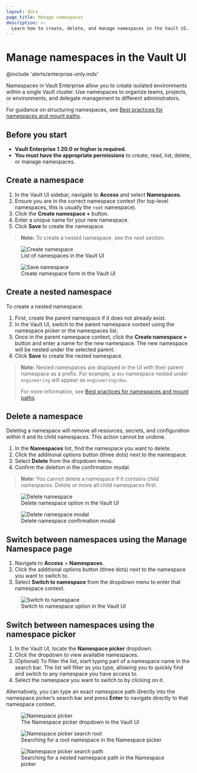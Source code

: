 ```yaml
---
layout: docs
page_title: Manage namespaces
description: >-
  Learn how to create, delete, and manage namespaces in the Vault UI.
---
```


# Manage namespaces in the Vault UI

@include 'alerts/enterprise-only.mdx'

Namespaces in Vault Enterprise allow you to create isolated environments within a single Vault cluster. Use namespaces to organize teams, projects, or environments, and delegate management to different administrators.

<Tip title="Best practices for namespaces">

For guidance on structuring namespaces, see [Best practices for namespaces and mount paths](/vault/docs/enterprise/namespaces/namespace-structure).

</Tip>

## Before you start

- **Vault Enterprise 1.20.0 or higher is required.**
- **You must have the appropriate permissions** to create, read, list, delete, or manage namespaces.

## Create a namespace

1. In the Vault UI sidebar, navigate to **Access** and select **Namespaces**.
2. Ensure you are in the correct namespace context (for top-level namespaces, this is usually the `root` namespace).
3. Click the **Create namespace +** button.
4. Enter a unique name for your new namespace.
5. Click **Save** to create the namespace.

> **Note:** To create a nested namespace, see the next section.

<figure>
  <img src="/img/create-namespace.png" alt="Create namespace" />
  <figcaption>List of namespaces in the Vault UI</figcaption>
</figure>
<figure>
  <img src="/img/save-namespace.png" alt="Save namespace" />
  <figcaption>Create namespace form in the Vault UI</figcaption>
</figure>

## Create a nested namespace

To create a nested namespace:

1. First, create the parent namespace if it does not already exist.
2. In the Vault UI, switch to the parent namespace context using the namespace picker or the namespaces list.
3. Once in the parent namespace context, click the **Create namespace +** button and enter a name for the new namespace. The new namespace will be nested under the selected parent.
4. Click **Save** to create the nested namespace.

> **Note:** Nested namespaces are displayed in the UI with their parent namespace as a prefix. For example, a `dev` namespace nested under `engineering` will appear as `engineering/dev`.
>
> For more information, see [Best practices for namespaces and mount paths](/vault/docs/enterprise/namespaces/namespace-structure).

## Delete a namespace

<Warning title="Namespace deletion is permanent">
  Deleting a namespace will remove all resources, secrets, and configuration within it and its child namespaces. This action cannot be undone.
</Warning>

1. In the **Namespaces** list, find the namespace you want to delete.
2. Click the additional options button (three dots) next to the namespace.
3. Select **Delete** from the dropdown menu.
4. Confirm the deletion in the confirmation modal.

> **Note:** You cannot delete a namespace if it contains child namespaces. Delete or move all child namespaces first.

<figure>
  <img src="/img/delete-namespace.png" alt="Delete namespace" />
  <figcaption>Delete namespace option in the Vault UI</figcaption>
</figure>
<figure>
  <img src="/img/delete-namespace-modal.png" alt="Delete namespace modal" />
  <figcaption>Delete namespace confirmation modal</figcaption>
</figure>

## Switch between namespaces using the Manage Namespace page

1. Navigate to **Access** > **Namespaces**.
2. Click the additional options button (three dots) next to the namespace you want to switch to.
3. Select **Switch to namespace** from the dropdown menu to enter that namespace context.

<figure>
  <img src="/img/switch-to-namespace.png" alt="Switch to namespace" />
  <figcaption>Switch to namespace option in the Vault UI</figcaption>
</figure>

## Switch between namespaces using the namespace picker

1. In the Vault UI, locate the **Namespace picker** dropdown.
2. Click the dropdown to view available namespaces.
3. (Optional) To filter the list, start typing part of a namespace name in the search bar. The list will filter as you type, allowing you to quickly find and switch to any namespace you have access to.
4. Select the namespace you want to switch to by clicking on it.

Alternatively, you can type an exact namespace path directly into the namespace picker’s search bar and press **Enter** to navigate directly to that namespace context.

<figure>
  <img src="/img/namespace-picker.png" alt="Namespace picker" />
  <figcaption>The Namespace picker dropdown in the Vault UI</figcaption>
</figure>
<figure>
  <img src="/img/namespace-picker-root-search.png" alt="Namespace picker search root" />
  <figcaption>Searching for a root namespace in the Namespace picker</figcaption>
</figure>
<figure>
  <img src="/img/namespace-picker-path-search.png" alt="Namespace picker search path" />
  <figcaption>Searching for a nested namespace path in the Namespace picker</figcaption>
</figure>